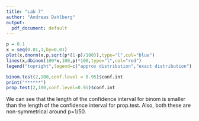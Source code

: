 ```yaml
---
title: "Lab 7"
author: "Andreas Dahlberg"
output:
  pdf_document: default
---
```



```r
p = 0.1
x = seq(0.01,1,by=0.01)
plot(x,dnorm(x,p,sqrt(p*(1-p)/100)),type="l",col="blue")
lines(x,dbinom(100*x,100,p)*100,type="l",col="red")
legend("topright",legend=c("approx distribution","exact distribution"),col=c("BLUE","RED"),lty=c(1,1))

binom.test(2,100,conf.level = 0.95)$conf.int
print("******")
prop.test(2,100,conf.level=0.95)$conf.int
```

We can see that the length of the confidence interval for binom is smaller than the length of the confidence interval for prop.test. Also, both these are non-symmetrical around p=1/50.